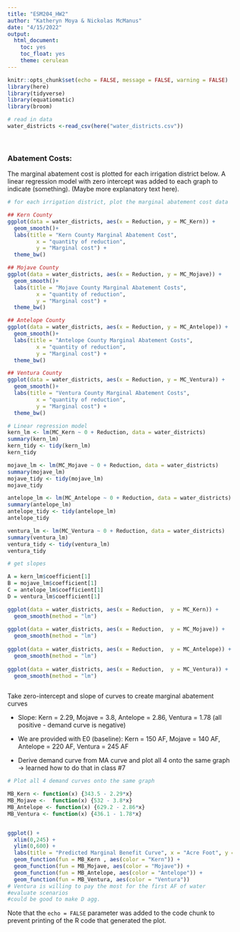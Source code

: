 ```yaml
---
title: "ESM204_HW2"
author: "Katheryn Moya & Nickolas McManus"
date: "4/15/2022"
output: 
  html_document: 
    toc: yes
    toc_float: yes
    theme: cerulean
---
```


```r
knitr::opts_chunk$set(echo = FALSE, message = FALSE, warning = FALSE)
library(here)
library(tidyverse)
library(equatiomatic)
library(broom)
```

```r
# read in data
water_districts <-read_csv(here("water_districts.csv"))
```
<br>

### Abatement Costs:

The marginal abatement cost is plotted for each irrigation district below. A linear regression model with zero intercept was added to each graph to indicate (something). (Maybe more explanatory text here). 


```r
# for each irrigation district, plot the marginal abatement cost data

## Kern County
ggplot(data = water_districts, aes(x = Reduction, y = MC_Kern)) +
  geom_smooth()+
  labs(title = "Kern County Marginal Abatement Cost",
         x = "quantity of reduction",
         y = "Marginal cost") +
  theme_bw()

## Mojave County
ggplot(data = water_districts, aes(x = Reduction, y = MC_Mojave)) +
  geom_smooth()+
  labs(title = "Mojave County Marginal Abatement Costs",
         x = "quantity of reduction",
         y = "Marginal cost") +
  theme_bw()

## Antelope County
ggplot(data = water_districts, aes(x = Reduction, y = MC_Antelope)) +
  geom_smooth()+
  labs(title = "Antelope County Marginal Abatement Costs",
         x = "quantity of reduction",
         y = "Marginal cost") +
  theme_bw()

## Ventura County
ggplot(data = water_districts, aes(x = Reduction, y = MC_Ventura)) +
  geom_smooth()+
  labs(title = "Ventura County Marginal Abatement Costs",
         x = "quantity of reduction",
         y = "Marginal cost") +
  theme_bw()
```

```r
# Linear regression model
kern_lm <- lm(MC_Kern ~ 0 + Reduction, data = water_districts)
summary(kern_lm)
kern_tidy <- tidy(kern_lm)
kern_tidy

mojave_lm <- lm(MC_Mojave ~ 0 + Reduction, data = water_districts)
summary(mojave_lm)
mojave_tidy <- tidy(mojave_lm)
mojave_tidy

antelope_lm <- lm(MC_Antelope ~ 0 + Reduction, data = water_districts)
summary(antelope_lm)
antelope_tidy <- tidy(antelope_lm)
antelope_tidy

ventura_lm <- lm(MC_Ventura ~ 0 + Reduction, data = water_districts)
summary(ventura_lm)
ventura_tidy <- tidy(ventura_lm)
ventura_tidy

```

```r
# get slopes

A = kern_lm$coefficient[1]
B = mojave_lm$coefficient[1]
C = antelope_lm$coefficient[1]
D = ventura_lm$coefficient[1]
```

```r
ggplot(data = water_districts, aes(x = Reduction,  y = MC_Kern)) +
  geom_smooth(method = "lm")
             
ggplot(data = water_districts, aes(x = Reduction,  y = MC_Mojave)) +
  geom_smooth(method = "lm")
             
ggplot(data = water_districts, aes(x = Reduction,  y = MC_Antelope)) +
  geom_smooth(method = "lm")
             
ggplot(data = water_districts, aes(x = Reduction,  y = MC_Ventura)) +
  geom_smooth(method = "lm")
             
```
Take zero-intercept and slope of curves to create marginal abatement curves

- Slope: Kern = 2.29, Mojave = 3.8, Antelope = 2.86, Ventura = 1.78 (all positive - demand curve is negative)
- We are provided with E0 (baseline): Kern = 150 AF, Mojave = 140 AF, Antelope = 220 AF, Ventura = 245 AF

- Derive demand curve from MA curve and plot all 4 onto the same graph -> learned how to do that in class #7

```r
# Plot all 4 demand curves onto the same graph

MB_Kern <- function(x) {343.5 - 2.29*x}
MB_Mojave <-  function(x) {532 - 3.8*x}
MB_Antelope <- function(x) {629.2 - 2.86*x}
MB_Ventura <- function(x) {436.1 - 1.78*x}


ggplot() + 
  xlim(0,245) + 
  ylim(0,600) +
  labs(title = "Predicted Marginal Benefit Curve", x = "Acre Foot", y = "$/Acre Foot", color = "Irrigation Districts") +
  geom_function(fun = MB_Kern , aes(color = "Kern")) +
  geom_function(fun = MB_Mojave, aes(color = "Mojave")) +
  geom_function(fun = MB_Antelope, aes(color = "Antelope")) +
  geom_function(fun = MB_Ventura, aes(color = "Ventura")) 
# Ventura is willing to pay the most for the first AF of water
#evaluate scenarios
#could be good to make D agg.
```

Note that the `echo = FALSE` parameter was added to the code chunk to prevent printing of the R code that generated the plot.
